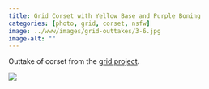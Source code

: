 ```yaml
---
title: Grid Corset with Yellow Base and Purple Boning
categories: [photo, grid, corset, nsfw]
image: ../www/images/grid-outtakes/3-6.jpg
image-alt: ""
---
```


Outtake of corset from the [grid project](/posts/2025-01-27_grid-project.html).

![](../www/images/grid-outtakes/3-6.jpg)


